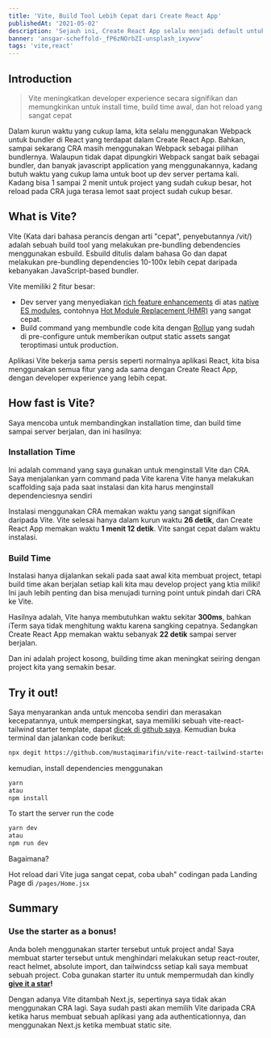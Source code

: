 ```yaml
---
title: 'Vite, Build Tool Lebih Cepat dari Create React App'
publishedAt: '2021-05-02'
description: 'Sejauh ini, Create React App selalu menjadi default untuk membuat aplikasi React, apakah ada yang lebih baik?'
banner: 'ansgar-scheffold-_fP6zNOrbZI-unsplash_ixywvw'
tags: 'vite,react'
---
```


## Introduction

> Vite meningkatkan developer experience secara signifikan dan memungkinkan untuk install time, build time awal, dan hot reload yang sangat cepat

Dalam kurun waktu yang cukup lama, kita selalu menggunakan Webpack untuk bundler di React yang terdapat dalam Create React App. Bahkan, sampai sekarang CRA masih menggunakan Webpack sebagai pilihan bundlernya. Walaupun tidak dapat dipungkiri Webpack sangat baik sebagai bundler, dan banyak javascript application yang menggunakannya, kadang butuh waktu yang cukup lama untuk boot up dev server pertama kali. Kadang bisa 1 sampai 2 menit untuk project yang sudah cukup besar, hot reload pada CRA juga terasa lemot saat project sudah cukup besar.

## What is Vite?

Vite (Kata dari bahasa perancis dengan arti "cepat", penyebutannya /vit/) adalah sebuah build tool yang melakukan pre-bundling debendencies menggunakan esbuild. Esbuild ditulis dalam bahasa Go dan dapat melakukan pre-bundling dependencies 10-100x lebih cepat daripada kebanyakan JavaScript-based bundler.

Vite memiliki 2 fitur besar:

- Dev server yang menyediakan [rich feature enhancements](https://vitejs.dev/guide/features.html) di atas [native ES modules](https://developer.mozilla.org/en-US/docs/Web/JavaScript/Guide/Modules), contohnya [Hot Module Replacement (HMR)](https://vitejs.dev/guide/features.html#hot-module-replacement) yang sangat cepat.
- Build command yang membundle code kita dengan [Rollup](https://rollupjs.org/) yang sudah di pre-configure untuk memberikan output static assets sangat teroptimasi untuk production.

Aplikasi Vite bekerja sama persis seperti normalnya aplikasi React, kita bisa menggunakan semua fitur yang ada sama dengan Create React App, dengan developer experience yang lebih cepat.

## How fast is Vite?

Saya mencoba untuk membandingkan installation time, dan build time sampai server berjalan, dan ini hasilnya:

### Installation Time

<CloudinaryImg
  mdx
  publicId='mstqmarfn/blogs/vite-cra/ss-1_ly7ujv.png'
  alt='Compare Installation'
  width={1296}
  height={387}
/>

Ini adalah command yang saya gunakan untuk menginstall Vite dan CRA. Saya menjalankan yarn command pada Vite karena Vite hanya melakukan scaffolding saja pada saat instalasi dan kita harus menginstall dependenciesnya sendiri

<CloudinaryImg
  mdx
  publicId='mstqmarfn/blogs/vite-cra/ss-2_wafn2f.png'
  alt='Compare Installation'
  width={1286}
  height={379}
/>

Instalasi menggunakan CRA memakan waktu yang sangat signifikan daripada Vite. Vite selesai hanya dalam kurun waktu **26 detik**, dan Create React App memakan waktu **1 menit 12 detik**. Vite sangat cepat dalam waktu instalasi.

### Build Time

Instalasi hanya dijalankan sekali pada saat awal kita membuat project, tetapi build time akan berjalan setiap kali kita mau develop project yang ktia miliki! Ini jauh lebih penting dan bisa menujadi turning point untuk pindah dari CRA ke Vite.

<CloudinaryImg
  mdx
  publicId='mstqmarfn/blogs/vite-cra/ss-3_daoqv0.png'
  alt='Compare Build Time'
  width={1312}
  height={421}
/>

Hasilnya adalah, Vite hanya membutuhkan waktu sekitar **300ms**, bahkan iTerm saya tidak menghitung waktu karena sangking cepatnya. Sedangkan Create React App memakan waktu sebanyak **22 detik** sampai server berjalan.

Dan ini adalah project kosong, building time akan meningkat seiring dengan project kita yang semakin besar.

## Try it out!

Saya menyarankan anda untuk mencoba sendiri dan merasakan kecepatannya, untuk mempersingkat, saya memiliki sebuah vite-react-tailwind starter template, dapat [dicek di github saya](https://github.com/mustaqimarifin/vite-react-tailwind-starter). Kemudian buka terminal dan jalankan code berikut:

```bash
npx degit https://github.com/mustaqimarifin/vite-react-tailwind-starter project-name
```

kemudian, install dependencies menggunakan

```bash
yarn
atau
npm install
```

To start the server run the code

```bash
yarn dev
atau
npm run dev
```

Bagaimana?

Hot reload dari Vite juga sangat cepat, coba ubah" codingan pada Landing Page di `/pages/Home.jsx`

## Summary

### Use the starter as a bonus!

Anda boleh menggunakan starter tersebut untuk project anda! Saya membuat starter tersebut untuk menghindari melakukan setup react-router, react helmet, absolute import, dan tailwindcss setiap kali saya membuat sebuah project. Coba gunakan starter itu untuk mempermudah dan kindly **[give it a star](https://github.com/mustaqimarifin/vite-react-tailwind-starter)!**

Dengan adanya Vite ditambah Next.js, sepertinya saya tidak akan menggunakan CRA lagi. Saya sudah pasti akan memilih Vite daripada CRA ketika harus membuat sebuah aplikasi yang ada authenticationnya, dan menggunakan Next.js ketika membuat static site.
